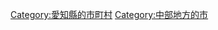 {{Commonscat|Anjo, Aichi}}
{{Catmore}}

{{DEFAULTSORT:Anjo-shi}}
[[Category:愛知縣的市町村|Category:愛知縣的市町村]]
[[Category:中部地方的市|Category:中部地方的市]]